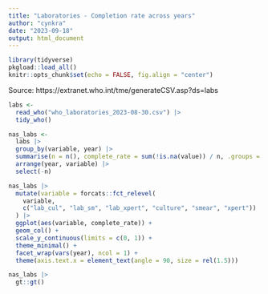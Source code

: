 ```yaml
---
title: "Laboratories - Completion rate across years"
author: "cynkra"
date: "2023-09-18"
output: html_document
---
```


```r
library(tidyverse)
pkgload::load_all()
knitr::opts_chunk$set(echo = FALSE, fig.align = "center")
```

Source: https://extranet.who.int/tme/generateCSV.asp?ds=labs

```r
labs <- 
  read_who("who_laboratories_2023-08-30.csv") |>
  tidy_who()
```


```r
nas_labs <- 
  labs |> 
  group_by(variable, year) |>
  summarise(n = n(), complete_rate = sum(!is.na(value)) / n, .groups = "drop") |>
  arrange(year, variable) |>
  select(-n) 
```

```r
nas_labs |> 
  mutate(variable = forcats::fct_relevel(
    variable, 
    c("lab_cul", "lab_sm", "lab_xpert", "culture", "smear", "xpert"))
  ) |> 
  ggplot(aes(variable, complete_rate)) +
  geom_col() +
  scale_y_continuous(limits = c(0, 1)) +
  theme_minimal() +
  facet_wrap(vars(year), ncol = 1) +
  theme(axis.text.x = element_text(angle = 90, size = rel(1.5)))
```

```r
nas_labs |> 
  gt::gt()
```
